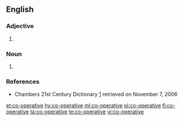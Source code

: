 {{also|cooperative|coopérative|coöperative|co-öperative}}
==English==

===Adjective===
{{en-adj}}

# {{alternative spelling of|cooperative|lang=en}}

===Noun===
{{en-noun}}

# {{alternative spelling of|cooperative|lang=en}}

===References===
* Chambers 21st Century Dictionary [http://www.chambersharrap.co.uk/chambers/features/chref/chref.py/main?query=cooperative&title=21st&sourceid=Mozilla-search] retrieved on November 7, 2006

[[et:co-operative]]
[[hy:co-operative]]
[[ml:co-operative]]
[[pl:co-operative]]
[[fi:co-operative]]
[[ta:co-operative]]
[[te:co-operative]]
[[vi:co-operative]]